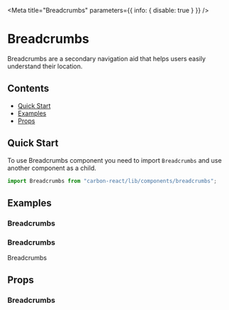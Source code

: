 

<Meta title="Breadcrumbs" parameters={{ info: { disable: true } }} />

# Breadcrumbs

Breadcrumbs are a secondary navigation aid that helps users easily understand their location.

## Contents

- [Quick Start](#quick-start)
- [Examples](#examples)
- [Props](#props)

## Quick Start

To use Breadcrumbs component you need to import `Breadcrumbs` and use another component as a child.

```javascript
import Breadcrumbs from "carbon-react/lib/components/breadcrumbs";
```

## Examples

### Breadcrumbs

<Canvas>
  <Story name="default">
    <div>
      <Breadcrumbs/>
    </div>
  </Story>
</Canvas>

### Breadcrumbs

Breadcrumbs

## Props

### Breadcrumbs

<ArgsTable of={Breadcrumbs} />
